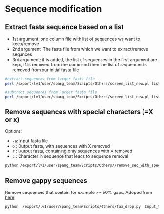 # Sequence modification

## Extract fasta sequence based on a list

- 1st argument: one column file with list of sequences we want to keep/remove
- 2nd argument: The fasta file from which we want to extract/remove sequnces
- 3rd argument: if <keep> is added, the list of sequences in the first argument are kept, if <keep> is removed from the command then the list of sequences is removed from our initial fasta file

```bash
#extract sequences from larger fasta file
perl /export/lv1/user/spang_team/Scripts/Others/screen_list_new.pl list_of_sequences  Genome_seqs.faa keep > extracted_seqs.faa

#subtract sequences from larger fasta file
perl /export/lv1/user/spang_team/Scripts/Others/screen_list_new.pl list_of_sequences  Genome_seqs.faa > extracted_seqs.faa
```


## Remove sequences with special characters (=X or x)

Options:

- `-a`: Input fasta file
- `o` : Output fasta, with sequences with X removed
- `r` : Output fasta, containing only sequences with X removed
- `c` : Character in sequence that leads to sequence removal

```bash
python /export/lv1/user/spang_team/Scripts/Others//remove_seq_with_specific_char.py -a Input_faa -o Input_noX.faa -r Input_withX.faa -c X
```


## Remove gappy sequences

Remove sequences that contain for example >= 50% gaps. Adoped from [here](https://www.biostars.org/p/434389/).

```bash
python  /export/lv1/user/spang_team/Scripts/Others/faa_drop.py  Input_trimmed.aln  Input_trimmed_no_gappy.aln  0.5
```